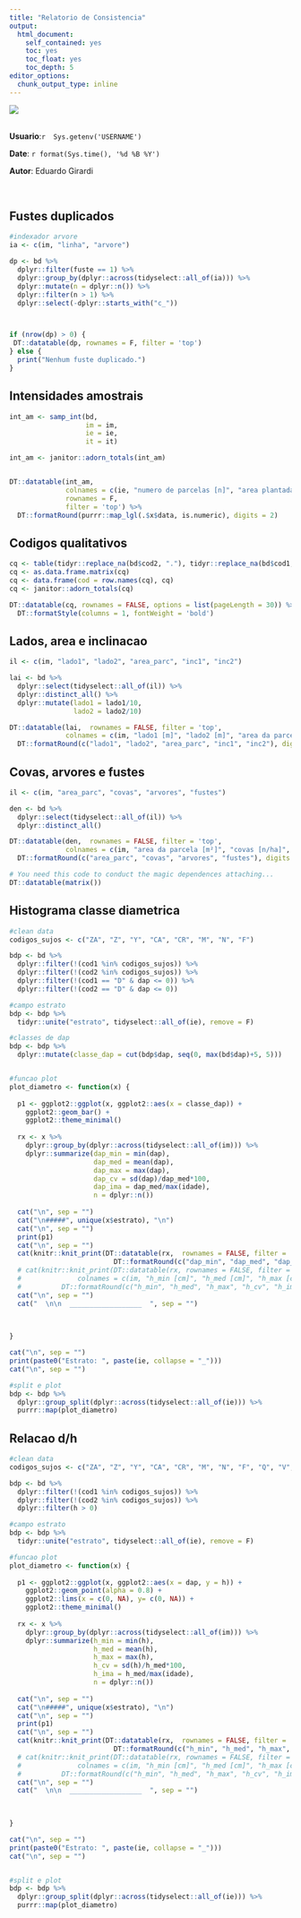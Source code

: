 ```yaml
---
title: "Relatorio de Consistencia"
output:
  html_document:
    self_contained: yes
    toc: yes
    toc_float: yes
    toc_depth: 5
editor_options:
  chunk_output_type: inline
---
```


```{=html}
<style type="text/css">
.main-container {
  max-width: 100% !important;
  margin: auto;
}
</style>
```
![](logo-6.png)\
 

**Usuario**:`r  Sys.getenv('USERNAME')`

**Date**: `r format(Sys.time(), '%d %B %Y')`

**Autor**: Eduardo Girardi

 

## Fustes duplicados

```r
#indexador arvore
ia <- c(im, "linha", "arvore")

dp <- bd %>% 
  dplyr::filter(fuste == 1) %>%
  dplyr::group_by(dplyr::across(tidyselect::all_of(ia))) %>% 
  dplyr::mutate(n = dplyr::n()) %>% 
  dplyr::filter(n > 1) %>% 
  dplyr::select(-dplyr::starts_with("c_"))



if (nrow(dp) > 0) {
 DT::datatable(dp, rownames = F, filter = 'top')  
} else {
  print("Nenhum fuste duplicado.")
}


```

## Intensidades amostrais

```r

int_am <- samp_int(bd, 
                   im = im,
                   ie = ie,
                   it = it)

int_am <- janitor::adorn_totals(int_am)


DT::datatable(int_am, 
              colnames = c(ie, "numero de parcelas [n]", "area plantada [ha]", "intensidade amostral [ha/parc]"),
              rownames = F, 
              filter = 'top') %>% 
  DT::formatRound(purrr::map_lgl(.$x$data, is.numeric), digits = 2)

```

## Codigos qualitativos

```r
cq <- table(tidyr::replace_na(bd$cod2, "."), tidyr::replace_na(bd$cod1, "."))
cq <- as.data.frame.matrix(cq)
cq <- data.frame(cod = row.names(cq), cq)
cq <- janitor::adorn_totals(cq)

DT::datatable(cq, rownames = FALSE, options = list(pageLength = 30)) %>% 
  DT::formatStyle(columns = 1, fontWeight = 'bold')
```

## Lados, area e inclinacao

```r

il <- c(im, "lado1", "lado2", "area_parc", "inc1", "inc2")

lai <- bd %>% 
  dplyr::select(tidyselect::all_of(il)) %>%
  dplyr::distinct_all() %>% 
  dplyr::mutate(lado1 = lado1/10,
                lado2 = lado2/10)

DT::datatable(lai,  rownames = FALSE, filter = 'top',
              colnames = c(im, "lado1 [m]", "lado2 [m]", "area da parcela [m²]", "inclinação1 [°]", "inclinação2 [°]")) %>% 
  DT::formatRound(c("lado1", "lado2", "area_parc", "inc1", "inc2"), digits = 1)

```

## Covas, arvores e fustes

```r

il <- c(im, "area_parc", "covas", "arvores", "fustes")

den <- bd %>% 
  dplyr::select(tidyselect::all_of(il)) %>%
  dplyr::distinct_all()

DT::datatable(den,  rownames = FALSE, filter = 'top',
              colnames = c(im, "area da parcela [m²]", "covas [n/ha]", "arvores [n/ha]", "fustes [n/ha]")) %>% 
  DT::formatRound(c("area_parc", "covas", "arvores", "fustes"), digits = 0)

```



```r
# You need this code to conduct the magic dependences attaching...
DT::datatable(matrix())
```


## Histograma classe diametrica

```r

#clean data
codigos_sujos <- c("ZA", "Z", "Y", "CA", "CR", "M", "N", "F")

bdp <- bd %>% 
  dplyr::filter(!(cod1 %in% codigos_sujos)) %>% 
  dplyr::filter(!(cod2 %in% codigos_sujos)) %>% 
  dplyr::filter(!(cod1 == "D" & dap <= 0)) %>% 
  dplyr::filter(!(cod2 == "D" & dap <= 0))

#campo estrato
bdp <- bdp %>% 
  tidyr::unite("estrato", tidyselect::all_of(ie), remove = F)

#classes de dap
bdp <- bdp %>% 
  dplyr::mutate(classe_dap = cut(bdp$dap, seq(0, max(bd$dap)+5, 5)))


#funcao plot
plot_diametro <- function(x) {
  
  p1 <- ggplot2::ggplot(x, ggplot2::aes(x = classe_dap)) + 
    ggplot2::geom_bar() +
    ggplot2::theme_minimal()
  
  rx <- x %>% 
    dplyr::group_by(dplyr::across(tidyselect::all_of(im))) %>% 
    dplyr::summarize(dap_min = min(dap),
                     dap_med = mean(dap),
                     dap_max = max(dap),
                     dap_cv = sd(dap)/dap_med*100,
                     dap_ima = dap_med/max(idade),
                     n = dplyr::n())
  
  cat("\n", sep = "")
  cat("\n#####", unique(x$estrato), "\n")
  cat("\n", sep = "")
  print(p1)
  cat("\n", sep = "")
  cat(knitr::knit_print(DT::datatable(rx,  rownames = FALSE, filter = 'top', width = "100%") %>% 
                          DT::formatRound(c("dap_min", "dap_med", "dap_max", "dap_cv", "dap_ima"), digits = 1)))
  # cat(knitr::knit_print(DT::datatable(rx, rownames = FALSE, filter = 'top',
  #              colnames = c(im, "h_min [cm]", "h_med [cm]", "h_max [cm]", "h_cv [cm]", "h_ima [cm/ano]", "n_observacoes [n]")) %>%
  #          DT::formatRound(c("h_min", "h_med", "h_max", "h_cv", "h_ima"), digits = 1)))
  cat("\n", sep = "")
  cat("  \n\n  __________________  ", sep = "")

 
  
}

cat("\n", sep = "")
print(paste0("Estrato: ", paste(ie, collapse = "_")))
cat("\n", sep = "")

#split e plot
bdp <- bdp %>% 
  dplyr::group_split(dplyr::across(tidyselect::all_of(ie))) %>% 
  purrr::map(plot_diametro)

```

## Relacao d/h

```r

#clean data
codigos_sujos <- c("ZA", "Z", "Y", "CA", "CR", "M", "N", "F", "Q", "V", "W", "D")

bdp <- bd %>% 
  dplyr::filter(!(cod1 %in% codigos_sujos)) %>% 
  dplyr::filter(!(cod2 %in% codigos_sujos)) %>% 
  dplyr::filter(h > 0)

#campo estrato
bdp <- bdp %>% 
  tidyr::unite("estrato", tidyselect::all_of(ie), remove = F)

#funcao plot
plot_diametro <- function(x) {
  
  p1 <- ggplot2::ggplot(x, ggplot2::aes(x = dap, y = h)) + 
    ggplot2::geom_point(alpha = 0.8) +
    ggplot2::lims(x = c(0, NA), y= c(0, NA)) +
    ggplot2::theme_minimal()
  
  rx <- x %>% 
    dplyr::group_by(dplyr::across(tidyselect::all_of(im))) %>% 
    dplyr::summarize(h_min = min(h),
                     h_med = mean(h),
                     h_max = max(h),
                     h_cv = sd(h)/h_med*100,
                     h_ima = h_med/max(idade),
                     n = dplyr::n())
  
  cat("\n", sep = "")
  cat("\n#####", unique(x$estrato), "\n")
  cat("\n", sep = "")
  print(p1)
  cat("\n", sep = "")
  cat(knitr::knit_print(DT::datatable(rx,  rownames = FALSE, filter = 'top', width = "100%") %>% 
                          DT::formatRound(c("h_min", "h_med", "h_max", "h_cv", "h_ima"), digits = 1)))
  # cat(knitr::knit_print(DT::datatable(rx, rownames = FALSE, filter = 'top',
  #              colnames = c(im, "h_min [cm]", "h_med [cm]", "h_max [cm]", "h_cv [cm]", "h_ima [cm/ano]", "n_observacoes [n]")) %>%
  #          DT::formatRound(c("h_min", "h_med", "h_max", "h_cv", "h_ima"), digits = 1)))
  cat("\n", sep = "")
  cat("  \n\n  __________________  ", sep = "")

 
  
}

cat("\n", sep = "")
print(paste0("Estrato: ", paste(ie, collapse = "_")))
cat("\n", sep = "")


#split e plot
bdp <- bdp %>% 
  dplyr::group_split(dplyr::across(tidyselect::all_of(ie))) %>% 
  purrr::map(plot_diametro)

```
